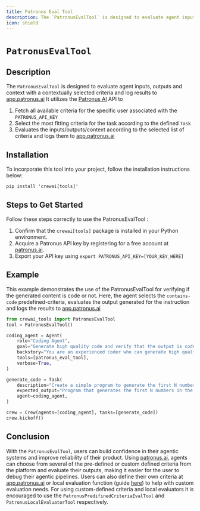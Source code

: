 ```yaml
---
title: Patronus Eval Tool 
description: The `PatronusEvalTool` is designed to evaluate agent inputs, outputs and context with a contextually selected criteria and log results to app.patronus.ai
icon: shield
---
```


# `PatronusEvalTool`

## Description

The `PatronusEvalTool` is designed to evaluate agent inputs, outputs and context with a contextually selected criteria and log results to [app.patronus.ai](https://app.patronus.ai)
It utilizes the [Patronus AI](https://patronus.ai/) API to 
1. Fetch all available criteria for the specific user associated with the `PATRONUS_API_KEY`
2. Select the most fitting criteria for the task according to the defined `Task`
3. Evaluates the inputs/outputs/context according to the selected list of criteria and logs them to [app.patronus.ai](https://app.patronus.ai)

## Installation

To incorporate this tool into your project, follow the installation instructions below:

```shell
pip install 'crewai[tools]'
```

## Steps to Get Started

Follow these steps correctly to use the PatronusEvalTool :

1. Confirm that the `crewai[tools]` package is installed in your Python environment.
2. Acquire a Patronus API key by registering for a free account at [patronus.ai](https://patronus.ai/).
3. Export your API key using `export PATRONUS_API_KEY=[YOUR_KEY_HERE]` 

## Example 

This example demonstrates the use of the PatronusEvalTool for verifying if the generated content is code or not. Here, the agent selects the `contains-code` predefined-criteria, evaluates the output generated for the instruction and logs the results to [app.patronus.ai](https://app.patronus.ai)

```python
from crewai_tools import PatronusEvalTool
tool = PatronusEvalTool()

coding_agent = Agent(
	role="Coding Agent",
	goal="Generate high quality code and verify that the output is code by using Patronus AI's evaluation tool.",
	backstory="You are an experienced coder who can generate high quality python code. You can follow complex instructions accurately and effectively.",
	tools=[patronus_eval_tool],
	verbose=True,
)

generate_code = Task(
	description="Create a simple program to generate the first N numbers in the Fibonacci sequence. Select the most appropriate evaluator and criteria for evaluating your output.",
	expected_output="Program that generates the first N numbers in the Fibonacci sequence.",
	agent=coding_agent,
)

crew = Crew(agents=[coding_agent], tasks=[generate_code])
crew.kickoff()
```

## Conclusion

With the `PatronusEvalTool`, users can build confidence in their agentic systems and improve reliability of their product. 
Using [patronus.ai](https://patronus.ai), agents can choose from several of the pre-defined or custom defined criteria from the platform and evaluate their outputs, making it easier for the user to debug their agentic pipelines.
Users can also define their own criteria at [app.patronus.ai](https://app.patronus.ai) or local evaluation function (guide [here](https://docs.patronus.ai/docs/experiment-evaluators)) to help with custom evaluation needs. For using custom-defined criteria and local evaluators it is encouraged to use the `PatronusPredifinedCriteriaEvalTool` and `PatronusLocalEvaluatorTool` respectively.